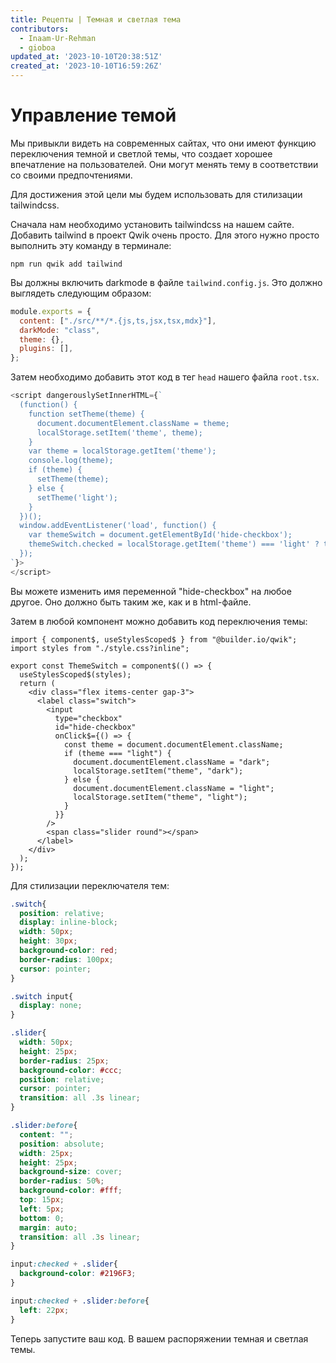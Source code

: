 ```yaml
---
title: Рецепты | Темная и светлая тема
contributors:
  - Inaam-Ur-Rehman
  - gioboa
updated_at: '2023-10-10T20:38:51Z'
created_at: '2023-10-10T16:59:26Z'
---
```


# Управление темой

Мы привыкли видеть на современных сайтах, что они имеют функцию переключения темной и светлой темы, что создает хорошее впечатление на пользователей. Они могут менять тему в соответствии со своими предпочтениями.

Для достижения этой цели мы будем использовать для стилизации tailwindcss.

Сначала нам необходимо установить tailwindcss на нашем сайте. Добавить tailwind в проект Qwik очень просто. Для этого нужно просто выполнить эту команду в терминале:

```shell
npm run qwik add tailwind
```

Вы должны включить darkmode в файле `tailwind.config.js`. Это должно выглядеть следующим образом:

```js
module.exports = {
  content: ["./src/**/*.{js,ts,jsx,tsx,mdx}"],
  darkMode: "class",
  theme: {},
  plugins: [],
};
```

Затем необходимо добавить этот код в тег `head` нашего файла `root.tsx`.

```js
<script dangerouslySetInnerHTML={`
  (function() {
    function setTheme(theme) {
      document.documentElement.className = theme;
      localStorage.setItem('theme', theme);
    }
    var theme = localStorage.getItem('theme');
    console.log(theme);
    if (theme) {
      setTheme(theme);
    } else {
      setTheme('light');
    }
  })();
  window.addEventListener('load', function() {
    var themeSwitch = document.getElementById('hide-checkbox');
    themeSwitch.checked = localStorage.getItem('theme') === 'light' ? true: false;
  });
`}>
</script>
```

Вы можете изменить имя переменной "hide-checkbox" на любое другое. Оно должно быть таким же, как и в html-файле.

Затем в любой компонент можно добавить код переключения темы:

```tsx
import { component$, useStylesScoped$ } from "@builder.io/qwik";
import styles from "./style.css?inline";

export const ThemeSwitch = component$(() => {
  useStylesScoped$(styles);
  return (
    <div class="flex items-center gap-3">
      <label class="switch">
        <input
          type="checkbox"
          id="hide-checkbox"
          onClick$={() => {
            const theme = document.documentElement.className;
            if (theme === "light") {
              document.documentElement.className = "dark";
              localStorage.setItem("theme", "dark");
            } else {
              document.documentElement.className = "light";
              localStorage.setItem("theme", "light");
            }
          }}
        />
        <span class="slider round"></span>
      </label>
    </div>
  );
});
```

Для стилизации переключателя тем:

```css
.switch{
  position: relative;
  display: inline-block;
  width: 50px;
  height: 30px;
  background-color: red;
  border-radius: 100px;
  cursor: pointer;
}

.switch input{
  display: none;
}

.slider{
  width: 50px;
  height: 25px;
  border-radius: 25px;
  background-color: #ccc;
  position: relative;
  cursor: pointer;
  transition: all .3s linear;
}

.slider:before{
  content: "";
  position: absolute;
  width: 25px;
  height: 25px;
  background-size: cover;
  border-radius: 50%;
  background-color: #fff;
  top: 15px;
  left: 5px;
  bottom: 0;
  margin: auto;
  transition: all .3s linear;
}

input:checked + .slider{
  background-color: #2196F3;
}

input:checked + .slider:before{
  left: 22px;
}
```

Теперь запустите ваш код. В вашем распоряжении темная и светлая темы.
